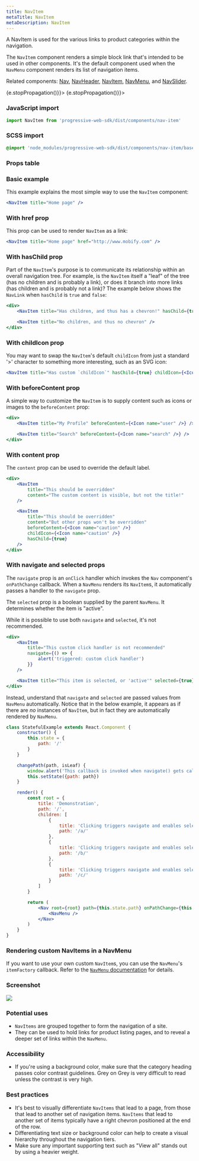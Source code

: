 ```yaml
---
title: NavItem
metaTitle: NavItem
metaDescription: NavItem
---
```



<div class="component-intro">

A NavItem is used for the various links to product categories within the navigation.

The `NavItem` component renders a simple block link that's intended to be used
in other components. It's the default component used when the `NavMenu` component renders its list of navigation items.

Related components: [Nav](Nav), [NavHeader](NavHeader), [NavItem](NavItem), [NavMenu](NavMenu), and [NavSlider](NavSlider).

</div>

<div onClick={(e) => {e.stopPropagation()}}>
<Tabs activeIndex={0} className="devcenter">
<TabsPanel title="Code" onClick={(e) => {e.stopPropagation()}}>

### JavaScript import

```jsx
import NavItem from 'progressive-web-sdk/dist/components/nav-item'
```

### SCSS import

```scss
@import 'node_modules/progressive-web-sdk/dist/components/nav-item/base';
```

### Props table

<PropsTable propMetaData={props.componentMetadata.childrenComponentProp} />

### Basic example

This example explains the most simple way to use the `NavItem` component:

```jsx react-live=true
<NavItem title="Home page" />
```

### With href prop

This prop can be used to render `NavItem` as a link:

```jsx react-live=true
<NavItem title="Home page" href="http://www.mobify.com" />
```

### With hasChild prop

Part of the `NavItem`'s purpose is to communicate its relationship within an overall navigation tree. For example, is the `NavItem` itself a "leaf" of the tree (has no children and is probably a link), or does it branch into more links (has children and is probably not a link)? The example below shows the `NavLink` when `hasChild` is `true` and `false`:

```jsx react-live=true
<div>
    <NavItem title="Has children, and thus has a chevron!" hasChild={true} />

    <NavItem title="No children, and thus no chevron" />
</div>
```

### With childIcon prop

You may want to swap the `NavItem`'s default `childIcon` from just a standard '>' character to something more interesting, such as an SVG icon:

```jsx react-live=true
<NavItem title="Has custom `childIcon`" hasChild={true} childIcon={<Icon name="chevron-right" />} />
```

### With beforeContent prop

A simple way to customize the `NavItem` is to supply content such as icons or images to the `beforeContent` prop:

```jsx react-live=true
<div>
    <NavItem title="My Profile" beforeContent={<Icon name="user" />} />

    <NavItem title="Search" beforeContent={<Icon name="search" />} />
</div>
```

### With content prop

The `content` prop can be used to override the default label.

```jsx react-live=true
<div>
    <NavItem
        title="This should be overridden"
        content="The custom content is visible, but not the title!"
    />

    <NavItem
        title="This should be overridden"
        content="But other props won't be overridden"
        beforeContent={<Icon name="caution" />}
        childIcon={<Icon name="caution" />}
        hasChild={true}
    />
</div>
```

### With navigate and selected props

The `navigate` prop is an `onClick` handler which invokes the `Nav` component's `onPathChange` callback. When a `NavMenu` renders its `NavItem`s, it automatically passes a handler to the `navigate` prop.

The `selected` prop is a boolean supplied by the parent `NavMenu`. It determines whether the item is "active".

While it is possible to use both `navigate` and `selected`, it's not recommended.

```jsx react-live=true
<div>
    <NavItem
        title="This custom click handler is not recommended"
        navigate={() => {
            alert('triggered: custom click handler')
        }}
    />

    <NavItem title="This item is selected, or 'active'" selected={true} />
</div>
```

Instead, understand that `navigate` and `selected` are passed values from `NavMenu` automatically. Notice that in the below example, it appears as if there are _no_ instances of `NavItem`, but in fact they are automatically rendered by `NavMenu`.

```jsx react-live=true
class StatefulExample extends React.Component {
    constructor() {
        this.state = {
            path: '/'
        }
    }

    changePath(path, isLeaf) {
        window.alert('This callback is invoked when navigate() gets called!')
        this.setState({path: path})
    }

    render() {
        const root = {
            title: 'Demonstration',
            path: '/',
            children: [
                {
                    title: 'Clicking triggers navigate and enables selected',
                    path: '/a/'
                },
                {
                    title: 'Clicking triggers navigate and enables selected',
                    path: '/b/'
                },
                {
                    title: 'Clicking triggers navigate and enables selected',
                    path: '/c/'
                }
            ]
        }

        return (
            <Nav root={root} path={this.state.path} onPathChange={this.changePath.bind(this)}>
                <NavMenu />
            </Nav>
        )
    }
}
```

### Rendering custom NavItems in a NavMenu

If you want to use your own custom `NavItem`s, you can use the `NavMenu`'s `itemFactory` callback. Refer to the [`NavMenu` documentation](NavMenu) for details.

</TabsPanel>
<TabsPanel title="Design" class="markdown">

### Screenshot

![](./images/components/nav-item/navitem-uikit.png)

### Potential uses

-   `NavItems` are grouped together to form the navigation of a site.
-   They can be used to hold links for product listing pages, and to reveal a deeper set of links within the `NavMenu`.

### Accessibility

-   If you're using a background color, make sure that the category heading passes color contrast guidelines. Grey on Grey is very difficult to read unless the contrast is very high.

### Best practices

-   It's best to visually differentiate `NavItems` that lead to a page, from those that lead to another set of navigation items. `NavItems` that lead to another set of items typically have a right chevron positioned at the end of the row.
-   Differentiating text size or background color can help to create a visual hierarchy throughout the navigation tiers.
-   Make sure any important supporting text such as "View all" stands out by using a heavier weight.

</TabsPanel>
</Tabs>
</div>
